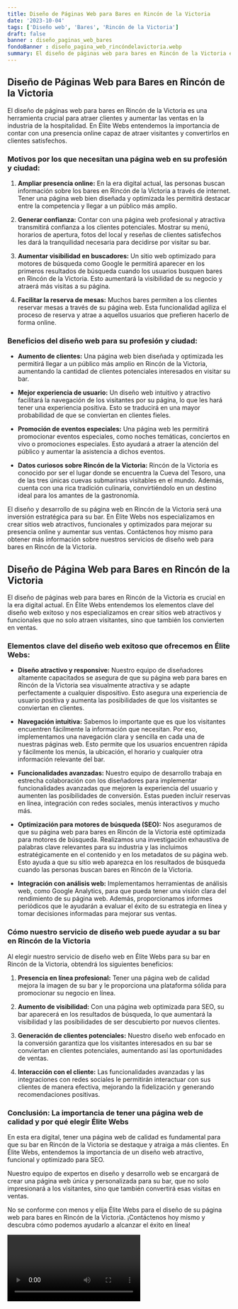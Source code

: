 ```yaml
---
title: Diseño de Páginas Web para Bares en Rincón de la Victoria
date: '2023-10-04'
tags: ['Diseño web', 'Bares', 'Rincón de la Victoria']
draft: false
banner : diseño_paginas_web_bares
fondoBanner : diseño_pagina_web_rincóndelavictoria.webp
summary: El diseño de páginas web para bares en Rincón de la Victoria es una herramienta crucial para atraer clientes y aumentar las ventas en la industria de la hospitalidad. En Élite Webs entendemos la importancia de contar con una presencia online capaz de atraer visitantes y convertirlos en clientes satisfechos.
---
```


## Diseño de Páginas Web para Bares en Rincón de la Victoria

El diseño de páginas web para bares en Rincón de la Victoria es una herramienta crucial para atraer clientes y aumentar las ventas en la industria de la hospitalidad. En Élite Webs entendemos la importancia de contar con una presencia online capaz de atraer visitantes y convertirlos en clientes satisfechos.

### Motivos por los que necesitan una página web en su profesión y ciudad:

1. **Ampliar presencia online:** En la era digital actual, las personas buscan información sobre los bares en Rincón de la Victoria a través de internet. Tener una página web bien diseñada y optimizada les permitirá destacar entre la competencia y llegar a un público más amplio.

2. **Generar confianza:** Contar con una página web profesional y atractiva transmitirá confianza a los clientes potenciales. Mostrar su menú, horarios de apertura, fotos del local y reseñas de clientes satisfechos les dará la tranquilidad necesaria para decidirse por visitar su bar.

3. **Aumentar visibilidad en buscadores:** Un sitio web optimizado para motores de búsqueda como Google le permitirá aparecer en los primeros resultados de búsqueda cuando los usuarios busquen bares en Rincón de la Victoria. Esto aumentará la visibilidad de su negocio y atraerá más visitas a su página.

4. **Facilitar la reserva de mesas:** Muchos bares permiten a los clientes reservar mesas a través de su página web. Esta funcionalidad agiliza el proceso de reserva y atrae a aquellos usuarios que prefieren hacerlo de forma online.

### Beneficios del diseño web para su profesión y ciudad:

* **Aumento de clientes:** Una página web bien diseñada y optimizada les permitirá llegar a un público más amplio en Rincón de la Victoria, aumentando la cantidad de clientes potenciales interesados en visitar su bar.

* **Mejor experiencia de usuario:** Un diseño web intuitivo y atractivo facilitará la navegación de los visitantes por su página, lo que les hará tener una experiencia positiva. Esto se traducirá en una mayor probabilidad de que se conviertan en clientes fieles.

* **Promoción de eventos especiales:** Una página web les permitirá promocionar eventos especiales, como noches temáticas, conciertos en vivo o promociones especiales. Esto ayudará a atraer la atención del público y aumentar la asistencia a dichos eventos.

* **Datos curiosos sobre Rincón de la Victoria:** Rincón de la Victoria es conocido por ser el lugar donde se encuentra la Cueva del Tesoro, una de las tres únicas cuevas submarinas visitables en el mundo. Además, cuenta con una rica tradición culinaria, convirtiéndolo en un destino ideal para los amantes de la gastronomía. 

El diseño y desarrollo de su página web en Rincón de la Victoria será una inversión estratégica para su bar. En Élite Webs nos especializamos en crear sitios web atractivos, funcionales y optimizados para mejorar su presencia online y aumentar sus ventas. Contáctenos hoy mismo para obtener más información sobre nuestros servicios de diseño web para bares en Rincón de la Victoria.

<GifSeo />

<Cta />

## Diseño de Página Web para Bares en Rincón de la Victoria

El diseño de páginas web para bares en Rincón de la Victoria es crucial en la era digital actual. En Élite Webs entendemos los elementos clave del diseño web exitoso y nos especializamos en crear sitios web atractivos y funcionales que no solo atraen visitantes, sino que también los convierten en ventas.

### Elementos clave del diseño web exitoso que ofrecemos en Élite Webs:

- **Diseño atractivo y responsive:** Nuestro equipo de diseñadores altamente capacitados se asegura de que su página web para bares en Rincón de la Victoria sea visualmente atractiva y se adapte perfectamente a cualquier dispositivo. Esto asegura una experiencia de usuario positiva y aumenta las posibilidades de que los visitantes se conviertan en clientes.

- **Navegación intuitiva:** Sabemos lo importante que es que los visitantes encuentren fácilmente la información que necesitan. Por eso, implementamos una navegación clara y sencilla en cada una de nuestras páginas web. Esto permite que los usuarios encuentren rápida y fácilmente los menús, la ubicación, el horario y cualquier otra información relevante del bar.

- **Funcionalidades avanzadas:** Nuestro equipo de desarrollo trabaja en estrecha colaboración con los diseñadores para implementar funcionalidades avanzadas que mejoren la experiencia del usuario y aumenten las posibilidades de conversión. Estas pueden incluir reservas en línea, integración con redes sociales, menús interactivos y mucho más.

- **Optimización para motores de búsqueda (SEO):** Nos aseguramos de que su página web para bares en Rincón de la Victoria esté optimizada para motores de búsqueda. Realizamos una investigación exhaustiva de palabras clave relevantes para su industria y las incluimos estratégicamente en el contenido y en los metadatos de su página web. Esto ayuda a que su sitio web aparezca en los resultados de búsqueda cuando las personas buscan bares en Rincón de la Victoria.

- **Integración con análisis web:** Implementamos herramientas de análisis web, como Google Analytics, para que pueda tener una visión clara del rendimiento de su página web. Además, proporcionamos informes periódicos que le ayudarán a evaluar el éxito de su estrategia en línea y tomar decisiones informadas para mejorar sus ventas.

### Cómo nuestro servicio de diseño web puede ayudar a su bar en Rincón de la Victoria

Al elegir nuestro servicio de diseño web en Élite Webs para su bar en Rincón de la Victoria, obtendrá los siguientes beneficios:

1. **Presencia en línea profesional:** Tener una página web de calidad mejora la imagen de su bar y le proporciona una plataforma sólida para promocionar su negocio en línea.

2. **Aumento de visibilidad:** Con una página web optimizada para SEO, su bar aparecerá en los resultados de búsqueda, lo que aumentará la visibilidad y las posibilidades de ser descubierto por nuevos clientes.

3. **Generación de clientes potenciales:** Nuestro diseño web enfocado en la conversión garantiza que los visitantes interesados en su bar se conviertan en clientes potenciales, aumentando así las oportunidades de ventas.

4. **Interacción con el cliente:** Las funcionalidades avanzadas y las integraciones con redes sociales le permitirán interactuar con sus clientes de manera efectiva, mejorando la fidelización y generando recomendaciones positivas.

### Conclusión: La importancia de tener una página web de calidad y por qué elegir Élite Webs

En esta era digital, tener una página web de calidad es fundamental para que su bar en Rincón de la Victoria se destaque y atraiga a más clientes. En Élite Webs, entendemos la importancia de un diseño web atractivo, funcional y optimizado para SEO.

Nuestro equipo de expertos en diseño y desarrollo web se encargará de crear una página web única y personalizada para su bar, que no solo impresionará a los visitantes, sino que también convertirá esas visitas en ventas.

No se conforme con menos y elija Élite Webs para el diseño de su página web para bares en Rincón de la Victoria. ¡Contáctenos hoy mismo y descubra cómo podemos ayudarlo a alcanzar el éxito en línea!

<Video />

<CtaBot job='Bares' city='Rincón de la Victoria'/>

<Gmaps query='Rincón de la Victoria+españa+maps' />